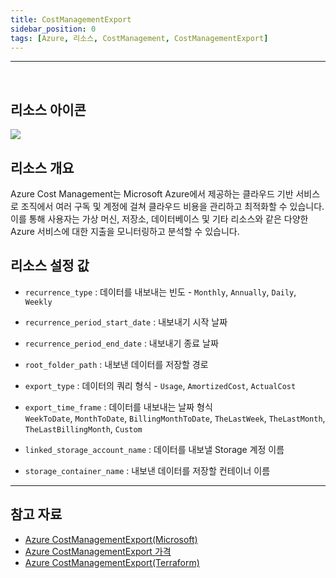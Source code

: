 ```yaml
---
title: CostManagementExport
sidebar_position: 0
tags: [Azure, 리소스, CostManagement, CostManagementExport]
---
```







<hr />
<br />

## 리소스 아이콘
<img src={icon} />

## 리소스 개요
Azure Cost Management는 Microsoft Azure에서 제공하는 클라우드 기반 서비스로 조직에서 여러 구독 및 계정에 걸쳐 클라우드 비용을 관리하고 최적화할 수 있습니다. 
이를 통해 사용자는 가상 머신, 저장소, 데이터베이스 및 기타 리소스와 같은 다양한 Azure 서비스에 대한 지출을 모니터링하고 분석할 수 있습니다.





## 리소스 설정 값
- ```recurrence_type``` : 데이터를 내보내는 빈도 - ```Monthly```, ```Annually```, ```Daily```, ```Weekly```

- ```recurrence_period_start_date``` : 내보내기 시작 날짜 

- ```recurrence_period_end_date``` : 내보내기 종료 날짜

- ```root_folder_path``` : 내보낸 데이터를 저장할 경로 

- ```export_type``` : 데이터의 쿼리 형식 - ```Usage```, ```AmortizedCost```, ```ActualCost```

- ```export_time_frame``` : 데이터를 내보내는 날짜 형식   
  ```WeekToDate```, ```MonthToDate```, ```BillingMonthToDate```, ```TheLastWeek```, ```TheLastMonth```, ```TheLastBillingMonth```, ```Custom```

- ```linked_storage_account_name``` : 데이터를 내보낼 Storage 계정 이름

- ```storage_container_name``` :   내보낸 데이터를 저장할 컨테이너 이름





<hr />

## 참고 자료
- [Azure CostManagementExport(Microsoft)](https://learn.microsoft.com/ko-kr/azure/cost-management-billing/cost-management-billing-overview)
- [Azure CostManagementExport 가격](https://azure.microsoft.com/en-us/pricing/details/cost-management/) 
- [Azure CostManagementExport(Terraform)](https://registry.terraform.io/providers/hashicorp/azurerm/latest/docs/resources/resource_group_cost_management_export)
